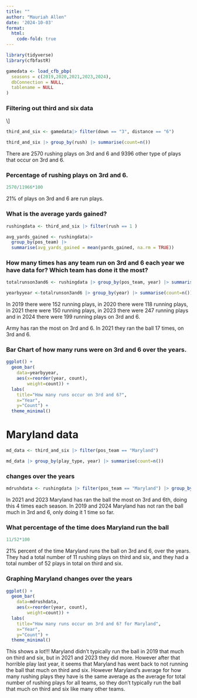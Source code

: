 ```yaml
---
title: ""
author: "Mauriah Allen"
date: '2024-10-03'
format:
  html:
    code-fold: true
---
```


```r
library(tidyverse)
library(cfbfastR)
```

```r
gamedata <- load_cfb_pbp(
  seasons = c(2019,2020,2021,2023,2024),
  dbConnection = NULL,
  tablename = NULL
)
```

### **Filtering out third and six data**

\\\]

```r
third_and_six <- gamedata|> filter(down == "3", distance == "6")
```

```r
third_and_six |> group_by(rush) |> summarise(count=n()) 
```

There are 2570 rushing plays on 3rd and 6 and 9396 other type of plays that occur on 3rd and 6.

### Percentage of rushing plays on 3rd and 6.

```r
2570/11966*100 
```

21% of plays on 3rd and 6 are run plays.

### What is the average yards gained?

```r
rushingdata <- third_and_six |> filter(rush == 1 ) 

avg_yards_gained <- rushingdata|> 
  group_by(pos_team) |> 
  summarise(avg_yards_gained = mean(yards_gained, na.rm = TRUE))

```

### How many times has any team run on 3rd and 6 each year we have data for? Which team has done it the most?

```r
totalrunson3and6 <- rushingdata |> group_by(pos_team, year) |> summarise(count=n())

yearbyyear <-totalrunson3and6 |> group_by(year) |> summarise(count=n())
```

In 2019 there were 152 running plays, in 2020 there were 118 running plays, in 2021 there were 150 running plays, in 2023 there were 247 running plays and in 2024 there were 199 running plays on 3rd and 6.

Army has ran the most on 3rd and 6. In 2021 they ran the ball 17 times, on 3rd and 6.

### Bar Chart of how many runs were on 3rd and 6 over the years.

```r
ggplot() + 
  geom_bar(
    data=yearbyyear, 
    aes(x=reorder(year, count),
        weight=count)) + 
  labs(
    title="How many runs occur on 3rd and 6?", 
    x="Year", 
    y="Count") + 
  theme_minimal()
```

# **Maryland data**

```r
md_data <- third_and_six |> filter(pos_team == "Maryland")

md_data |> group_by(play_type, year) |> summarise(count=n()) 
```

### changes over the years

```r
mdrushdata <- rushingdata |> filter(pos_team == "Maryland") |> group_by(play_type, year) |> summarise(count=n())
```

In 2021 and 2023 Maryland has ran the ball the most on 3rd and 6th, doing this 4 times each season. In 2019 and 2024 Maryland has not ran the ball much in 3rd and 6, only doing it 1 time so far.

### What percentage of the time does Maryland run the ball

```r
11/52*100
```

21% percent of the time Maryland runs the ball on 3rd and 6, over the years. They had a total number of 11 rushing plays on third and six, and they had a total number of 52 plays in total on third and six.

### Graphing Maryland changes over the years 

```r
ggplot() + 
  geom_bar(
    data=mdrushdata, 
    aes(x=reorder(year, count),
        weight=count)) + 
  labs(
    title="How many runs occur on 3rd and 6? for Maryland", 
    x="Year", 
    y="Count") + 
  theme_minimal()
```

This shows a lot!!! Maryland didn't typically run the ball in 2019 that much on third and six, but in 2021 and 2023 they did more. However after that horrible play last year, it seems that Maryland has went back to not running the ball that much on third and six. However Maryland's average for how many rushing plays they have is the same average as the average for total number of rushing plays for all teams, so they don't typically run the ball that much on third and six like many other teams.
